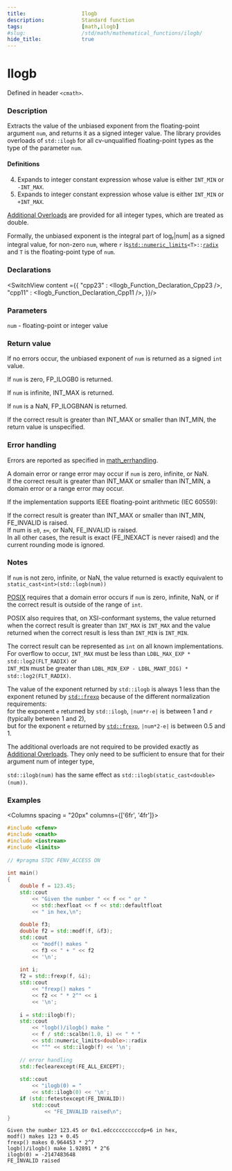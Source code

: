```yaml
---
title:                  Ilogb
description:            Standard function
tags:                   [math,ilogb]
#slug:                  /std/math/mathematical_functions/ilogb/
hide_title:             true
---
```




# Ilogb

Defined in header `<cmath>`.

### Description

Extracts the value of the unbiased exponent from the floating-point argument <code>num</code>, and returns it as a signed integer value. 
<Since v='cpp23'>The library provides overloads of `std::ilogb` for all cv-unqualified floating-point types as the type of the parameter <code>num</code></Since>.

#### Definitions

4) Expands to integer constant expression whose value is either `INT_MIN` or `-INT_MAX`. <br/>
5) Expands to integer constant expression whose value is either `INT_MIN` or `+INT_MAX`. <br/>

&#8203;<a href='#declarations'>Additional Overloads</a> are provided for all integer types, which are treated as <span class='col-lb'>double</span>.

Formally, the unbiased exponent is the integral part of log<sub>r</sub>|num| as a signed integral value, for non-zero <code>num</code>, where `r` is 
&#8203;<code><a href='/docs/std/types/numeric_limits'>std::numeric_limits</a>&lt;T&gt;::<a href='/docs/std/types/numeric_limits/radix'>radix</a></code> and `T` is the floating-point type of <code>num</code>.

### Declarations

<SwitchView content ={{
    "cpp23" : <Ilogb_Function_Declaration_Cpp23 />,
    "cpp11" : <Ilogb_Function_Declaration_Cpp11 />,
}}/>

### Parameters
 
<code>num</code> - floating-point or integer value

### Return value

If no errors occur, the unbiased exponent of <code>num</code> is returned as a signed `int` value.

If <code>num</code> is zero, FP_ILOGB0 is returned.

If <code>num</code> is infinite, INT_MAX is returned.

If <code>num</code> is a NaN, FP_ILOGBNAN is returned.

If the correct result is greater than INT_MAX or smaller than INT_MIN, the return value is unspecified.

### Error handling

Errors are reported as specified in <a href='/docs/std/math/math_errhandling'>math_errhandling</a>.

A domain error or range error may occur if <code>num</code> is zero, infinite, or NaN. <br/>
If the correct result is greater than INT_MAX or smaller than INT_MIN, a domain error or a range error may occur.

If the implementation supports IEEE floating-point arithmetic (IEC 60559):

If the correct result is greater than INT_MAX or smaller than INT_MIN, FE_INVALID is raised. <br/>
If num is `±0`, `±∞`, or NaN, FE_INVALID is raised. <br/>
In all other cases, the result is exact (FE_INEXACT is never raised) and the current rounding mode is ignored. <br/>

### Notes

If <code>num</code> is not zero, infinite, or NaN, the value returned is exactly equivalent to `static_cast<int>(std::logb(num))`

[POSIX](https://pubs.opengroup.org/onlinepubs/9699919799/functions/ilogb.html) 
requires that a domain error occurs if <code>num</code> is zero, infinite, NaN, or if the correct result is outside of the range of `int`.

POSIX also requires that, on XSI-conformant systems, the value returned when the correct result is greater than `INT_MAX` is `INT_MAX`
 and the value returned when the correct result is less than `INT_MIN` is `INT_MIN`.

The correct result can be represented as `int` on all known implementations. <br/>
For overflow to occur, `INT_MAX` must be less than `LDBL_MAX_EXP * std::log2(FLT_RADIX)` or <br/>
`INT_MIN` must be greater than `LDBL_MIN_EXP - LDBL_MANT_DIG) * std::log2(FLT_RADIX)`.


The value of the exponent returned by `std::ilogb` is always 1 less than the exponent retuned by <a href='/docs/std/math/mathematical_functions/frexp'><code>std::frexp</code></a> because of the different normalization requirements: <br/>
for the exponent `e` returned by `std::ilogb`, `|num*r-e|` is between 1 and `r` (typically between 1 and 2), <br/>
but for the exponent `e` returned by <a href='/docs/std/math/mathematical_functions/frexp'><code>std::frexp</code></a>, `|num*2-e|` is between 0.5 and 1.

The additional overloads are not required to be provided exactly as <a href='#declarations'>Additional Overloads</a>. 
They only need to be sufficient to ensure that for their argument num of integer type, 

`std::ilogb(num)` has the same effect as `std::ilogb(static_cast<double>(num))`.

### Examples

<Columns spacing = "20px" columns={['6fr', '4fr']}>
<div>

```cpp
#include <cfenv>
#include <cmath>
#include <iostream>
#include <limits>
 
// #pragma STDC FENV_ACCESS ON
 
int main()
{
    double f = 123.45;
    std::cout 
        << "Given the number " << f << " or " 
        << std::hexfloat << f << std::defaultfloat 
        << " in hex,\n";
 
    double f3;
    double f2 = std::modf(f, &f3);
    std::cout 
        << "modf() makes " 
        << f3 << " + " << f2 
        << '\n';
 
    int i;
    f2 = std::frexp(f, &i);
    std::cout 
        << "frexp() makes " 
        << f2 << " * 2^" << i 
        << '\n';
 
    i = std::ilogb(f);
    std::cout 
        << "logb()/ilogb() make " 
        << f / std::scalbn(1.0, i) << " * "
        << std::numeric_limits<double>::radix
        << "^" << std::ilogb(f) << '\n';
 
    // error handling
    std::feclearexcept(FE_ALL_EXCEPT);
 
    std::cout 
        << "ilogb(0) = " 
        << std::ilogb(0) << '\n';
    if (std::fetestexcept(FE_INVALID))
        std::cout 
            << "FE_INVALID raised\n";
}

```

</div><div>

```plaintext title="Possible Result"
Given the number 123.45 or 0x1.edccccccccccdp+6 in hex,
modf() makes 123 + 0.45
frexp() makes 0.964453 * 2^7
logb()/ilogb() make 1.92891 * 2^6
ilogb(0) = -2147483648
FE_INVALID raised
```

</div>
</Columns>